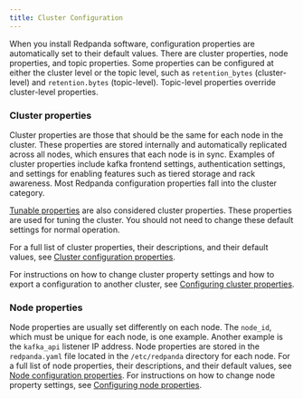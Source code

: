 ```yaml
---
title: Cluster Configuration
---
```


<head>
    <meta name="title" content="Cluster configuration | Redpanda Docs"/>
    <meta name="description" content="Cluster configuration general information."/>
</head>

When you install Redpanda software, configuration properties are automatically set to their default values. There are cluster properties, node properties, and topic properties. Some properties can be configured at either the cluster level or the topic level, such as `retention_bytes` (cluster-level) and `retention.bytes` (topic-level). Topic-level properties override cluster-level properties.

### Cluster properties

Cluster properties are those that should be the same for each node in the cluster. These properties are stored internally and automatically replicated across all nodes, which ensures that each node is in sync. Examples of cluster properties include kafka frontend settings, authentication settings, and settings for enabling features such as tiered storage and rack awareness. Most Redpanda configuration properties fall into the cluster category.

[Tunable properties](../../reference/tunable-properties) are also considered cluster properties. These properties are used for tuning the cluster. You should not need to change these default settings for normal operation.

For a full list of cluster properties, their descriptions, and their default values, see [Cluster configuration properties](../../reference/cluster-properties).

For instructions on how to change cluster property settings and how to export a configuration to another cluster, see [Configuring cluster properties](../../cluster-administration/cluster-property-configuration).

### Node properties

Node properties are usually set differently on each node. The `node_id`, which must be unique for each node, is one example. Another example is the `kafka_api` listener IP address. Node properties are stored in the `redpanda.yaml` file located in the `/etc/redpanda` directory for each node.
For a full list of node properties, their descriptions, and their default values, see [Node configuration properties](../../reference/node-properties).
For instructions on how to change node property settings, see [Configuring node properties](../../cluster-administration/node-property-configuration).
